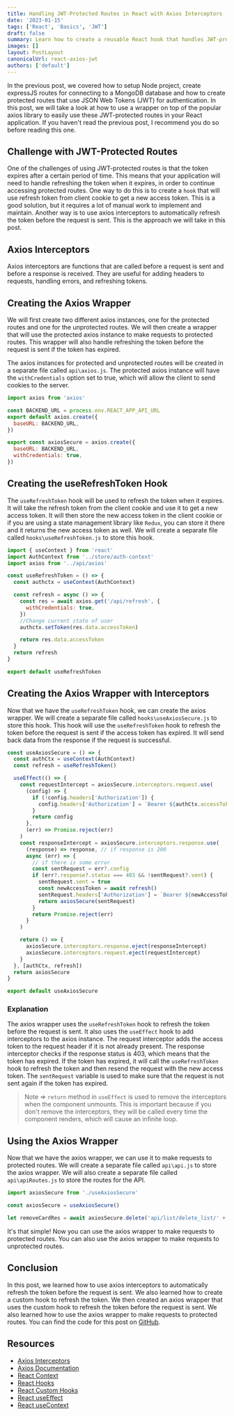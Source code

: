 ```yaml
---
title: Handling JWT-Protected Routes in React with Axios Interceptors
date: '2023-01-15'
tags: ['React', 'Basics', 'JWT']
draft: false
summary: Learn how to create a reusable React hook that handles JWT-protected routes with axios interceptors, making it easy to maintain and troubleshoot while allowing easy access to protected routes without adding logic for token expiration and refreshing manually.
images: []
layout: PostLayout
canonicalUrl: react-axios-jwt
authors: ['default']
---
```


In the previous post, we covered how to setup Node project, create expressJS routes for connecting to a MongoDB database and how to create protected routes
that use JSON Web Tokens (JWT) for authentication. In this post, we will take a look at how to use a wrapper on top of the popular axios
library to easily use these JWT-protected routes in your React application. If you haven't read the previous post, I recommend you do so before
reading this one.

## Challenge with JWT-Protected Routes

One of the challenges of using JWT-protected routes is that the token expires after a certain period of time. This means that your application
will need to handle refreshing the token when it expires, in order to continue accessing protected routes. One way to do this is to create a
`hook` that will use refresh token from client cookie to get a new access token. This is a good solution, but it requires a lot
of manual work to implement and maintain. Another way is to use axios interceptors to automatically refresh the token before the request is sent.
This is the approach we will take in this post.

## Axios Interceptors

Axios interceptors are functions that are called before a request is sent and before a response is received. They are useful for adding
headers to requests, handling errors, and refreshing tokens.

## Creating the Axios Wrapper

We will first create two different axios instances, one for the protected routes and one for the unprotected routes. We will then create a
wrapper that will use the protected axios instance to make requests to protected routes. This wrapper will also handle refreshing the token
before the request is sent if the token has expired.

The axios instances for protected and unprotected routes will be created in a separate file called `api\axios.js`. The protected axios
instance will have the `withCredentials` option set to true, which will allow the client to send cookies to the server.

```js
import axios from 'axios'

const BACKEND_URL = process.env.REACT_APP_API_URL
export default axios.create({
  baseURL: BACKEND_URL,
})

export const axiosSecure = axios.create({
  baseURL: BACKEND_URL,
  withCredentials: true,
})
```

## Creating the useRefreshToken Hook

The `useRefreshToken` hook will be used to refresh the token when it expires. It will take the refresh token from the client cookie and use it
to get a new access token. It will then store the new access token in the client cookie or if you are using a state management library like
`Redux`, you can store it there and it returns the new access token as well. We will create a separate file called `hooks\useRefreshToken.js` to
store this hook.

```js
import { useContext } from 'react'
import AuthContext from '../store/auth-context'
import axios from '../api/axios'

const useRefreshToken = () => {
  const authctx = useContext(AuthContext)

  const refresh = async () => {
    const res = await axios.get('/api/refresh', {
      withCredentials: true,
    })
    //Change current state of user
    authctx.setToken(res.data.accessToken)

    return res.data.accessToken
  }
  return refresh
}

export default useRefreshToken
```

## Creating the Axios Wrapper with Interceptors

Now that we have the `useRefreshToken` hook, we can create the axios wrapper. We will create a separate file called `hooks\useAxiosSecure.js` to
store this hook. This hook will use the `useRefreshToken` hook to refresh the token before the request is sent if the access token has expired. It will
send back data from the response if the request is successful.

```js
const useAxiosSecure = () => {
  const authCtx = useContext(AuthContext)
  const refresh = useRefreshToken()

  useEffect(() => {
    const requestIntercept = axiosSecure.interceptors.request.use(
      (config) => {
        if (!config.headers['Authorization']) {
          config.headers['Authorization'] = `Bearer ${authCtx.accessToken}`
        }
        return config
      },
      (err) => Promise.reject(err)
    )
    const responseIntercept = axiosSecure.interceptors.response.use(
      (response) => response, // if response is 200
      async (err) => {
        // if there is some error
        const sentRequest = err?.config
        if (err?.response?.status === 403 && !sentRequest?.sent) {
          sentRequest.sent = true
          const newAccessToken = await refresh()
          sentRequest.headers['Authorization'] = `Bearer ${newAccessToken}`
          return axiosSecure(sentRequest)
        }
        return Promise.reject(err)
      }
    )

    return () => {
      axiosSecure.interceptors.response.eject(responseIntercept)
      axiosSecure.interceptors.request.eject(requestIntercept)
    }
  }, [authCtx, refresh])
  return axiosSecure
}

export default useAxiosSecure
```

### Explanation

The axios wrapper uses the `useRefreshToken` hook to refresh the token before the request is sent. It also uses the `useEffect` hook to add
interceptors to the axios instance. The request interceptor adds the access token to the request header if it is not already present. The
response interceptor checks if the response status is 403, which means that the token has expired. If the token has expired, it will call the
`useRefreshToken` hook to refresh the token and then resend the request with the new access token. The `sentRequest` variable is used to make
sure that the request is not sent again if the token has expired.

> Note => `return` method in `useEffect` is used to remove the interceptors when the component unmounts. This is important because if you don't
> remove the interceptors, they will be called every time the component renders, which will cause an infinite loop.

## Using the Axios Wrapper

Now that we have the axios wrapper, we can use it to make requests to protected routes. We will create a separate file called `api\api.js` to
store the axios wrapper. We will also create a separate file called `api\apiRoutes.js` to store the routes for the API.

```js
import axiosSecure from './useAxiosSecure'

const axiosSecure = useAxiosSecure()

let removeCardRes = await axiosSecure.delete('api/list/delete_list/' + tasksId + '/' + boardId)
```

It's that simple! Now you can use the axios wrapper to make requests to protected routes. You can also use the axios wrapper to make requests
to unprotected routes.

## Conclusion

In this post, we learned how to use axios interceptors to automatically refresh the token before the request is sent. We also learned how to
create a custom hook to refresh the token. We then created an axios wrapper that uses the custom hook to refresh the token before the request is
sent. We also learned how to use the axios wrapper to make requests to protected routes. You can find the code for this post on
[GitHub](https://github.com/Akshay3960/lazzzy-space/tree/master/frontend).

## Resources

- [Axios Interceptors](https://axios-http.com/docs/interceptors)
- [Axios Documentation](https://axios-http.com/docs/intro)
- [React Context](https://reactjs.org/docs/context.html)
- [React Hooks](https://reactjs.org/docs/hooks-intro.html)
- [React Custom Hooks](https://reactjs.org/docs/hooks-custom.html)
- [React useEffect](https://reactjs.org/docs/hooks-effect.html)
- [React useContext](https://reactjs.org/docs/hooks-reference.html#usecontext)
